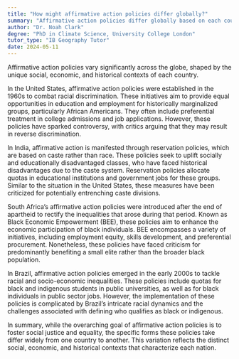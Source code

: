 ```yaml
---
title: "How might affirmative action policies differ globally?"
summary: "Affirmative action policies differ globally based on each country's unique social, economic, and historical contexts."
author: "Dr. Noah Clark"
degree: "PhD in Climate Science, University College London"
tutor_type: "IB Geography Tutor"
date: 2024-05-11
---
```


Affirmative action policies vary significantly across the globe, shaped by the unique social, economic, and historical contexts of each country.

In the United States, affirmative action policies were established in the 1960s to combat racial discrimination. These initiatives aim to provide equal opportunities in education and employment for historically marginalized groups, particularly African Americans. They often include preferential treatment in college admissions and job applications. However, these policies have sparked controversy, with critics arguing that they may result in reverse discrimination.

In India, affirmative action is manifested through reservation policies, which are based on caste rather than race. These policies seek to uplift socially and educationally disadvantaged classes, who have faced historical disadvantages due to the caste system. Reservation policies allocate quotas in educational institutions and government jobs for these groups. Similar to the situation in the United States, these measures have been criticized for potentially entrenching caste divisions.

South Africa’s affirmative action policies were introduced after the end of apartheid to rectify the inequalities that arose during that period. Known as Black Economic Empowerment (BEE), these policies aim to enhance the economic participation of black individuals. BEE encompasses a variety of initiatives, including employment equity, skills development, and preferential procurement. Nonetheless, these policies have faced criticism for predominantly benefiting a small elite rather than the broader black population.

In Brazil, affirmative action policies emerged in the early 2000s to tackle racial and socio-economic inequalities. These policies include quotas for black and indigenous students in public universities, as well as for black individuals in public sector jobs. However, the implementation of these policies is complicated by Brazil’s intricate racial dynamics and the challenges associated with defining who qualifies as black or indigenous.

In summary, while the overarching goal of affirmative action policies is to foster social justice and equality, the specific forms these policies take differ widely from one country to another. This variation reflects the distinct social, economic, and historical contexts that characterize each nation.
    